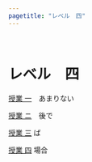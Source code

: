 ```yaml
---
pagetitle: "レベル　四"
---
```

<br>

# レベル　四

<div class="container">

 [授業 一](N4/01-amarinai.html)　あまりない

 [授業 ニ](N4/02-atode.html)　後で　
 
 [授業 三](N4/03-ba.html) ば

 [授業 四](N4/04-baii.html) 場合
 
</div>
